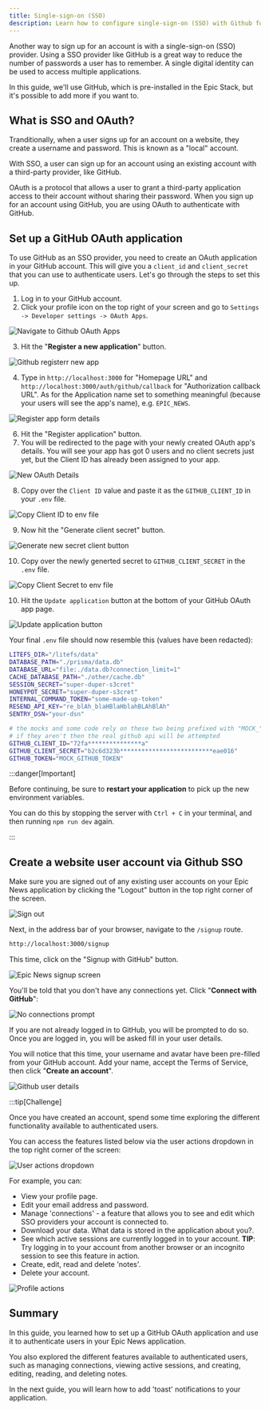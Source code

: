 ```yaml
---
title: Single-sign-on (SSO)
description: Learn how to configure single-sign-on (SSO) with Github for your application.
---
```


Another way to sign up for an account is with a single-sign-on (SSO) provider. Using a SSO provider like GitHub is a great way to reduce the number of passwords a user has to remember. A single digital identity can be used to access multiple applications.

In this guide, we'll use GitHub, which is pre-installed in the Epic Stack, but it's possible to add more if you want to.

## What is SSO and OAuth?

Tranditionally, when a user signs up for an account on a website, they create a username and password. This is known as a "local" account.

With SSO, a user can sign up for an account using an existing account with a third-party provider, like GitHub.

OAuth is a protocol that allows a user to grant a third-party application access to their account without sharing their password. When you sign up for an account using GitHub, you are using OAuth to authenticate with GitHub.

## Set up a GitHub OAuth application

To use GitHub as an SSO provider, you need to create an OAuth application in your GitHub account. This will give you a `client_id` and `client_secret` that you can use to authenticate users. Let's go through the steps to set this up.

1. Log in to your GitHub account.
2. Click your profile icon on the top right of your screen and go to `Settings -> Developer settings -> OAuth Apps`.

![Navigate to Github OAuth Apps](src/assets/png/epic-news/navigate-to-github-oauth.png)

3. Hit the "**Register a new application**" button.

![Github registerr new app](src/assets/png/epic-news/github-register-new-app.png)

4. Type in `http://localhost:3000` for "Homepage URL" and `http://localhost:3000/auth/github/callback` for "Authorization callback URL". As for the Application name set to something meaningful (because your users will see the app's name), e.g. `EPIC_NEWS`.

![Register app form details](src/assets/png/epic-news/register-app-form-details.png)

6. Hit the "Register application" button.
7. You will be redirected to the page with your newly created OAuth app's details. You will see your app has got 0 users and no client secrets just yet, but the Client ID has already been assigned to your app.

![New OAuth Details](src/assets/png/epic-news/new-oauth-details.png)

8. Copy over the `Client ID` value and paste it as the `GITHUB_CLIENT_ID` in your `.env` file.

![Copy Client ID to env file](src/assets/png/epic-news/copy-client-id-to-env.png)

9. Now hit the "Generate client secret" button.

![Generate new secret client button](src/assets/png/epic-news/generate-new-client-secret-button.png)

10. Copy over the newly generted secret to `GITHUB_CLIENT_SECRET` in the `.env` file.

![Copy Client Secret to env file](src/assets/png/epic-news/copy-client-secret-to-env.png)

10. Hit the `Update application` button at the bottom of your GitHub OAuth app page.

![Update application button](src/assets/png/epic-news/update-application-button.png)

Your final `.env` file should now resemble this (values have been redacted):

```sh title=".env" frame="none" showLineNumbers collapse={1-9} {13, 14}
LITEFS_DIR="/litefs/data"
DATABASE_PATH="./prisma/data.db"
DATABASE_URL="file:./data.db?connection_limit=1"
CACHE_DATABASE_PATH="./other/cache.db"
SESSION_SECRET="super-duper-s3cret"
HONEYPOT_SECRET="super-duper-s3cret"
INTERNAL_COMMAND_TOKEN="some-made-up-token"
RESEND_API_KEY="re_blAh_blaHBlaHblahBLAhBlAh"
SENTRY_DSN="your-dsn"

# the mocks and some code rely on these two being prefixed with "MOCK_"
# if they aren't then the real github api will be attempted
GITHUB_CLIENT_ID="72fa***************a"
GITHUB_CLIENT_SECRET="b2c6d323b**************************eae016"
GITHUB_TOKEN="MOCK_GITHUB_TOKEN"
```

:::danger[Important]

Before continuing, be sure to **restart your application** to pick up the new environment variables.

You can do this by stopping the server with `Ctrl + C` in your terminal, and then running `npm run dev` again.

:::

## Create a website user account via Github SSO

Make sure you are signed out of any existing user accounts on your Epic News application by clicking the "Logout" button in the top right corner of the screen.

![Sign out](src/assets/png/epic-news/sign-out.png)

Next, in the address bar of your browser, navigate to the `/signup` route.

```bash title="Epic News signup URL"
http://localhost:3000/signup
```

This time, click on the "Signup with GitHub" button.

![Epic News signup screen](src/assets/png/signup-with-github.png)

You'll be told that you don't have any connections yet. Click "**Connect with GitHub**":

![No connections prompt](src/assets/png/epic-news/no-connections-prompt.png)

If you are not already logged in to GitHub, you will be prompted to do so. Once you are logged in, you will be asked fill in your user details.

You will notice that this time, your username and avatar have been pre-filled from your GitHub account. Add your name, accept the Terms of Service, then click "**Create an account**".

![Github user details](src/assets/png/sso-user-details.png)

:::tip[Challenge]

Once you have created an account, spend some time exploring the different functionality available to authenticated users.

You can access the features listed below via the user actions dropdown in the top right corner of the screen:

![User actions dropdown](src/assets/png/epic-news/user-actions-dropdown.png)

For example, you can:

- View your profile page.
- Edit your email address and password.
- Manage 'connections' - a feature that allows you to see and edit which SSO providers your account is connected to.
- Download your data. What data is stored in the application about you?.
- See which active sessions are currently logged in to your account. **TIP**: Try logging in to your account from another browser or an incognito session to see this feature in action.
- Create, edit, read and delete 'notes'.
- Delete your account.

![Profile actions](src/assets/png/profile-actions.png)

## Summary

In this guide, you learned how to set up a GitHub OAuth application and use it to authenticate users in your Epic News application.

You also explored the different features available to authenticated users, such as managing connections, viewing active sessions, and creating, editing, reading, and deleting notes.

In the next guide, you will learn how to add 'toast' notifications to your application.
